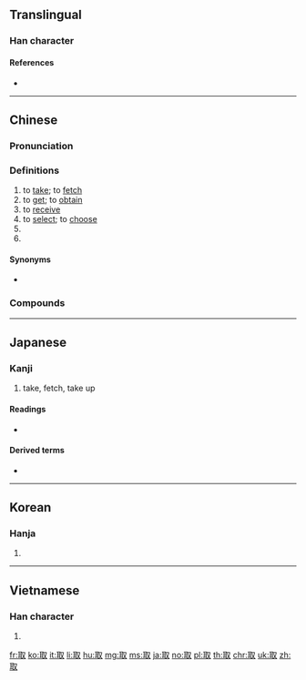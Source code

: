 ==Translingual==

===Han character===
{{Han char|rn=29|rad=又|as=06|sn=8|four=17140|canj=SJE|ids=⿰耳又}}

====References====
* {{Han ref|kx=0166.040|dkj=03158|dj=0377.020|hdz=10395.010|uh=53D6|ud=21462|bh=A8FA|bd=43258}}

----

==Chinese==
{{zh-forms}}

===Pronunciation===
{{zh-pron
|m=qǔ
|c=ceoi2
|mn=chhú
|w=2qy
|mc=y
|oc=y
|ma=
|cat=v,pn
}}

===Definitions===
{{zh-hanzi}}

# to [[take]]; to [[fetch]]
# to [[get]]; to [[obtain]]
# to [[receive]]
# to [[select]]; to [[choose]]
# {{zh-original|娶|to marry}}
# {{surname|lang=zh}}

====Synonyms====
* {{q|Cantonese}} {{zh-l|攞|lo2}}

===Compounds===
{{zh-der|一介不取|一無可取|上朝取應|不取|不與不取|予取予求|人棄我取|以容取人|以言取人|以貌取人|依阿取容|偷取|偷合取容|備取|全取|冒險進取|分文不取|剽取|包取|博取|去粗取精|取之不竭|取代|取便|取保|取信|取信於人|取償|取利|取勝|取友|取名|取向|取和|取咎|取問|取喜|取士|取媚|取容|取巧|取得|取悅|取應|取才|取捨|取擾|取景|取暖|取材|取樂|取樣|取次|取款|取水|取決|取法|取消|取火|取燈兒|取用|取盈|取笑|取精用弘|取給|取經|取締|取而代之|取藥|取解|取討|取譬|取責|取速|取道|取選|取長補短|取青媲白|取齊|可取|吸取|吹毛取瑕|咎由自取|唾手可取|囊中取物|因敵取資|奪取|妙喻取譬|宣取|尋取|就地取材|巧取|巧取豪奪|帶取|弔取|強迫取分|徑取|成仁取義|截取|截彎取直|投機取巧|抽取|拔取|拾取|持祿取容|挑取|捨生取義|捨短取長|掘取|掠取|採取|探取|探囊取物|提取|換取|搴旗取將|摘取|撈取|擷取|攝取|攫取|支取|收取|攻取|救取|斷章取義|明棄暗取|昧心取利|智取|暴取豪奪|曲媚取容|棄取|棄瑕取用|棄短取長|榨取|樂觀進取|標新取異|欲取固與|正取|殺雞取卵|求取|求容取媚|汲取|沽取|濫取|火中取栗|無理取鬧|爭取|牟取|猿猴取月|獲取|獵取|留取|盜取|直偷硬取|直言取禍|看取|硬取|穩取|穩情取|竊取|竹取物語|管取|索取|義不取容|考取|聽取|能近取譬|自取|自取其咎|自取其禍|自取其辱|自取滅亡|舍短取長|苟合取容|萃取|行取|襲取|西天取經|要千取萬|討取|記取|詐取|詐取豪奪|諂諛取容|謀取|譁世取寵|譁眾取寵|讀取|豐取刻與|豪奪巧取|貪位取容|買取|賺取|贏取|輕取|追歡取樂|逆取順守|逕取|進取|選取|量腹取足|錄取|錄取率|鑽冰取火|鑽木取火|開取|開科取士|關取|阿諛取容|阿順取容|領取|騙取|鬧中取靜}}

----

==Japanese==

===Kanji===
{{ja-kanji|grade=3|rs=又06}}

# take, fetch, take up

====Readings====
* {{ja-readings|goon=[[す]] (su)|kanon=[[しゅ]] (shu)|kun=[[とる]] (toru)}}

====Derived terms====
* {{ja-r|取る|とる}}

----

==Korean==

===Hanja===
{{ko-hanja|hangeul=취|rv=chwi|mr=ch'wi}}

# {{defn|lang=ko|sort=又06}}

----

==Vietnamese==

===Han character===
{{vi-hantu|[[thủ]], [[thú]]|rs=又06}}

# {{defn|lang=vi|sort=又06}}

[[fr:取]]
[[ko:取]]
[[it:取]]
[[li:取]]
[[hu:取]]
[[mg:取]]
[[ms:取]]
[[ja:取]]
[[no:取]]
[[pl:取]]
[[th:取]]
[[chr:取]]
[[uk:取]]
[[zh:取]]